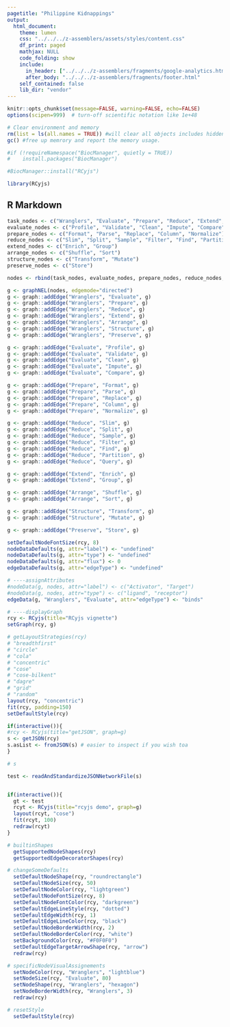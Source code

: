 ```yaml
---
pagetitle: "Philippine Kidnappings"
output:
  html_document:
    theme: lumen
    css: "../../../z-assemblers/assets/styles/content.css"
    df_print: paged
    mathjax: NULL
    code_folding: show
    include:
      in_header: ["../../../z-assemblers/fragments/google-analytics.html", "../../../z-assemblers/fragments/header.html"]
      after_body: "../../../z-assemblers/fragments/footer.html"
    self_contained: false
    lib_dir: "vendor"
---
```


```r

knitr::opts_chunk$set(message=FALSE, warning=FALSE, echo=FALSE)
options(scipen=999)  # turn-off scientific notation like 1e+48

# Clear environment and memory
rm(list = ls(all.names = TRUE)) #will clear all objects includes hidden objects.
gc() #free up memrory and report the memory usage.

#if (!requireNamespace("BiocManager", quietly = TRUE))
#    install.packages("BiocManager")

#BiocManager::install("RCyjs")

library(RCyjs)

```

## R Markdown

```r

task_nodes <- c("Wranglers", "Evaluate", "Prepare", "Reduce", "Extend", "Arrange", "Structure", "Preserve")
evaluate_nodes <- c("Profile", "Validate", "Clean", "Impute", "Compare")
prepare_nodes <- c("Format", "Parse", "Replace", "Column", "Normalize")
reduce_nodes <- c("Slim", "Split", "Sample", "Filter", "Find", "Partition", "Query")
extend_nodes <- c("Enrich", "Group")
arrange_nodes <- c("Shuffle", "Sort")
structure_nodes <- c("Transform", "Mutate")
preserve_nodes <- c("Store")

nodes <- rbind(task_nodes, evaluate_nodes, prepare_nodes, reduce_nodes, extend_nodes, arrange_nodes, structure_nodes, preserve_nodes)

g <- graphNEL(nodes, edgemode="directed")
g <- graph::addEdge("Wranglers", "Evaluate", g)
g <- graph::addEdge("Wranglers", "Prepare", g)
g <- graph::addEdge("Wranglers", "Reduce", g)
g <- graph::addEdge("Wranglers", "Extend", g)
g <- graph::addEdge("Wranglers", "Arrange", g)
g <- graph::addEdge("Wranglers", "Structure", g)
g <- graph::addEdge("Wranglers", "Preserve", g)

g <- graph::addEdge("Evaluate", "Profile", g)
g <- graph::addEdge("Evaluate", "Validate", g)
g <- graph::addEdge("Evaluate", "Clean", g)
g <- graph::addEdge("Evaluate", "Impute", g)
g <- graph::addEdge("Evaluate", "Compare", g)

g <- graph::addEdge("Prepare", "Format", g)
g <- graph::addEdge("Prepare", "Parse", g)
g <- graph::addEdge("Prepare", "Replace", g)
g <- graph::addEdge("Prepare", "Column", g)
g <- graph::addEdge("Prepare", "Normalize", g)

g <- graph::addEdge("Reduce", "Slim", g)
g <- graph::addEdge("Reduce", "Split", g)
g <- graph::addEdge("Reduce", "Sample", g)
g <- graph::addEdge("Reduce", "Filter", g)
g <- graph::addEdge("Reduce", "Find", g)
g <- graph::addEdge("Reduce", "Partition", g)
g <- graph::addEdge("Reduce", "Query", g)

g <- graph::addEdge("Extend", "Enrich", g)
g <- graph::addEdge("Extend", "Group", g)

g <- graph::addEdge("Arrange", "Shuffle", g)
g <- graph::addEdge("Arrange", "Sort", g)

g <- graph::addEdge("Structure", "Transform", g)
g <- graph::addEdge("Structure", "Mutate", g)

g <- graph::addEdge("Preserve", "Store", g)

setDefaultNodeFontSize(rcy, 8)
nodeDataDefaults(g, attr="label") <- "undefined"
nodeDataDefaults(g, attr="type") <- "undefined"
nodeDataDefaults(g, attr="flux") <- 0
edgeDataDefaults(g, attr="edgeType") <- "undefined"

# ----assignAttributes
#nodeData(g, nodes, attr="label") <- c("Activator", "Target")
#nodeData(g, nodes, attr="type") <- c("ligand", "receptor")
edgeData(g, "Wranglers", "Evaluate", attr="edgeType") <- "binds"

# ----displayGraph
rcy <- RCyjs(title="RCyjs vignette")
setGraph(rcy, g)

# getLayoutStrategies(rcy)
# "breadthfirst"
# "circle"
# "cola"
# "concentric"
# "cose"
# "cose-bilkent"
# "dagre"
# "grid"
# "random"
layout(rcy, "concentric")
fit(rcy, padding=150)
setDefaultStyle(rcy)


```

```r

if(interactive()){
#rcy <- RCyjs(title="getJSON", graph=g)
s <- getJSON(rcy)
s.asList <- fromJSON(s) # easier to inspect if you wish toa
}

# s

test <- readAndStandardizeJSONNetworkFile(s)


if(interactive()){
  gt <- test
  rcyt <- RCyjs(title="rcyjs demo", graph=g)
  layout(rcyt, "cose")
  fit(rcyt, 100)
  redraw(rcyt)
}

```



```r

# builtinShapes
  getSupportedNodeShapes(rcy)
  getSupportedEdgeDecoratorShapes(rcy)

# changeSomeDefaults
  setDefaultNodeShape(rcy, "roundrectangle")
  setDefaultNodeSize(rcy, 50)
  setDefaultNodeColor(rcy, "lightgreen")
  setDefaultNodeFontSize(rcy, 8)
  setDefaultNodeFontColor(rcy, "darkgreen")
  setDefaultEdgeLineStyle(rcy, "dotted")
  setDefaultEdgeWidth(rcy, 1)
  setDefaultEdgeLineColor(rcy, "black")
  setDefaultNodeBorderWidth(rcy, 2)
  setDefaultNodeBorderColor(rcy, "white")
  setBackgroundColor(rcy, "#F0F0F0")
  setDefaultEdgeTargetArrowShape(rcy, "arrow")
  redraw(rcy)

# specificNodeVisualAssignements
  setNodeColor(rcy, "Wranglers", "lightblue")
  setNodeSize(rcy, "Evaluate", 80)
  setNodeShape(rcy, "Wranglers", "hexagon")
  setNodeBorderWidth(rcy, "Wranglers", 3)
  redraw(rcy)

# resetStyle
  setDefaultStyle(rcy)


```
